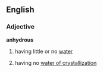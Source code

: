 ==English==
===Adjective===
'''anhydrous'''
# having little or no [[water]]
#{{chemistry}} having no [[water of crystallization]]